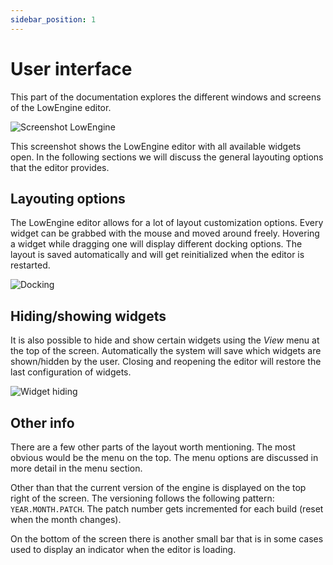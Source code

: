 ```yaml
---
sidebar_position: 1
---
```


# User interface

This part of the documentation explores the different windows and screens of the LowEngine editor.

![Screenshot LowEngine](../media/img/full_screenshot.PNG)

This screenshot shows the LowEngine editor with all available widgets open. In the following sections we will discuss the general layouting options that the editor provides. 

## Layouting options

The LowEngine editor allows for a lot of layout customization options. Every widget can be grabbed with the mouse and moved around freely. Hovering a widget while dragging one will display different docking options. The layout is saved automatically and will get reinitialized when the editor is restarted.

![Docking](../media/gif/widget_docking.gif)

## Hiding/showing widgets

It is also possible to hide and show certain widgets using the _View_ menu at the top of the screen.
Automatically the system will save which widgets are shown/hidden by the user.
Closing and reopening the editor will restore the last configuration of widgets.

![Widget hiding](../media/gif/widget_hiding.gif)

## Other info

There are a few other parts of the layout worth mentioning. The most obvious would be the menu on the top. The menu options are discussed in more detail in the menu section.

Other than that the current version of the engine is displayed on the top right of the screen. The versioning follows the following pattern: `YEAR.MONTH.PATCH`. The patch number gets incremented for each build (reset when the month changes).

On the bottom of the screen there is another small bar that is in some cases used to display an indicator when the editor is loading.